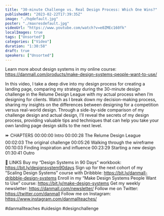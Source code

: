 ```yaml
---
title: "30-minute Challenge vs. Real Design Process: Which One Wins?"
publishedAt: "2023-02-22T17:39:35Z"
image: "./hqdefault.jpg"
poster: "./maxresdefault.jpg"
videoUrl: "https://www.youtube.com/watch?v=e0ZMEc160fk"
localImages: true
tags: ["Unsorted"]
categories: ["Video"]
duration: "1:30:58"
draft: true
speakers: ["Unsorted"]
---
```

Learn more about design systems in my online course: https://danmall.com/products/make-design-systems-people-want-to-use/

In this video, I take a deep dive into my design process for creating a landing page, comparing my strategy during the 30-minute design challenge in the Relume Design League with my actual process when I’m designing for clients. Watch as I break down my decision-making process, sharing my insights on the differences between designing for a competition versus real-world design. Through a side-by-side comparison of my challenge design and actual design, I’ll reveal the secrets of my design process, providing valuable tips and techniques that can help you take your own landing page design skills to the next level. 

⏩ CHAPTERS
00:00:00 Intro
00:00:28 The Relume Design League
00:02:03 The original challenge
00:05:26 Walking through the wireframe
00:10:03 Finding inspiration and influence
00:23:29 Starting a new design
01:30:41 Outro

🔗 LINKS
Buy my “Design Systems in 90 Days” workbook: https://bit.ly/designsystem90days
Sign up for the next cohort of my “Scaling Design Systems” course with Dribbble: https://bit.ly/danmall-dribbble-design-systems
Enroll in my “Make Design Systems People Want to Use” course: https://bit.ly/make-design-systems
Get my weekly newsletter: https://danmall.com/newsletter/
Follow me on Twitter: https://twitter.com/danmall
Follow me on Instagram: https://www.instagram.com/danmallteaches/

#danmallteaches #uidesign #designchallenge
